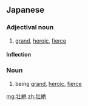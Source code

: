 ==Japanese==
{{ja-kanjitab|そう|ぜつ|yomi=o}}

===Adjectival noun===
{{ja-adj|decl=な|そうぜつ|kyu=}}

# [[grand]], [[heroic]], [[fierce]]

====Inflection====
{{ja-na|そうぜつ}}

===Noun===
{{ja-noun|そうぜつ|kyu=}}

# being [[grand]], [[heroic]], [[fierce]]

[[mg:壮絶]]
[[zh:壮絶]]